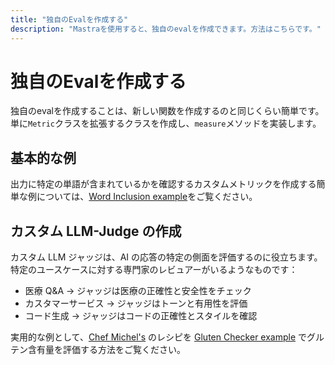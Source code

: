---
title: "独自のEvalを作成する"
description: "Mastraを使用すると、独自のevalを作成できます。方法はこちらです。"
---

# 独自のEvalを作成する

独自のevalを作成することは、新しい関数を作成するのと同じくらい簡単です。単に`Metric`クラスを拡張するクラスを作成し、`measure`メソッドを実装します。

## 基本的な例

出力に特定の単語が含まれているかを確認するカスタムメトリックを作成する簡単な例については、[Word Inclusion example](/examples/evals/word-inclusion)をご覧ください。

## カスタム LLM-Judge の作成

カスタム LLM ジャッジは、AI の応答の特定の側面を評価するのに役立ちます。特定のユースケースに対する専門家のレビュアーがいるようなものです：

- 医療 Q&A → ジャッジは医療の正確性と安全性をチェック
- カスタマーサービス → ジャッジはトーンと有用性を評価
- コード生成 → ジャッジはコードの正確性とスタイルを確認

実用的な例として、[Chef Michel's](/docs/guides/chef-michel) のレシピを [Gluten Checker example](/examples/evals/custom-eval) でグルテン含有量を評価する方法をご覧ください。
